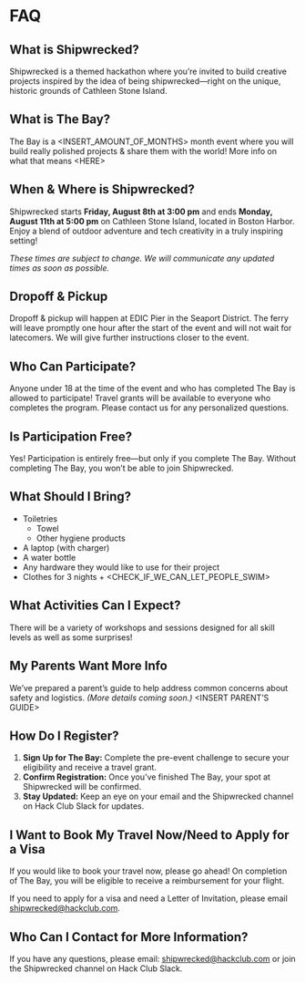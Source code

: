 # FAQ

## What is Shipwrecked?

Shipwrecked is a themed hackathon where you’re invited to build creative projects inspired by the idea of being shipwrecked—right on the unique, historic grounds of Cathleen Stone Island.

## What is The Bay?

The Bay is a \<INSERT\_AMOUNT\_OF\_MONTHS\> month event where you will build really polished projects & share them with the world\! More info on what that means \<HERE\>

## When & Where is Shipwrecked?

Shipwrecked starts **Friday, August 8th at 3:00 pm** and ends **Monday, August 11th at 5:00 pm** on Cathleen Stone Island, located in Boston Harbor. Enjoy a blend of outdoor adventure and tech creativity in a truly inspiring setting\!

*These times are subject to change. We will communicate any updated times as soon as possible.*

## Dropoff & Pickup

Dropoff & pickup will happen at EDIC Pier in the Seaport District. The ferry will leave promptly one hour after the start of the event and will not wait for latecomers. We will give further instructions closer to the event.

## Who Can Participate?

Anyone under 18 at the time of the event and who has completed The Bay is allowed to participate\! Travel grants will be available to everyone who completes the program. Please contact us for any personalized questions.

## Is Participation Free?

Yes\! Participation is entirely free—but only if you complete The Bay. Without completing The Bay, you won’t be able to join Shipwrecked.

## What Should I Bring?

* Toiletries  
  * Towel  
  * Other hygiene products  
* A laptop (with charger)  
* A water bottle  
* Any hardware they would like to use for their project  
* Clothes for 3 nights \+ \<CHECK\_IF\_WE\_CAN\_LET\_PEOPLE\_SWIM\>

## What Activities Can I Expect?

There will be a variety of workshops and sessions designed for all skill levels as well as some surprises\!

## My Parents Want More Info

We’ve prepared a parent’s guide to help address common concerns about safety and logistics. *(More details coming soon.)* \<INSERT PARENT’S GUIDE\>

## How Do I Register?

1. **Sign Up for The Bay:** Complete the pre-event challenge to secure your eligibility and receive a travel grant.  
2. **Confirm Registration:** Once you’ve finished The Bay, your spot at Shipwrecked will be confirmed.   
3. **Stay Updated:** Keep an eye on your email and the Shipwrecked channel on Hack Club Slack for updates.

## I Want to Book My Travel Now/Need to Apply for a Visa

If you would like to book your travel now, please go ahead\! On completion of The Bay, you will be eligible to receive a reimbursement for your flight. 

If you need to apply for a visa and need a Letter of Invitation, please email [shipwrecked@hackclub.com](mailto:shipwrecked@hackclub.com).

## Who Can I Contact for More Information?

If you have any questions, please email: [shipwrecked@hackclub.com](mailto:shipwrecked@hackclub.com) or join the Shipwrecked channel on Hack Club Slack.
